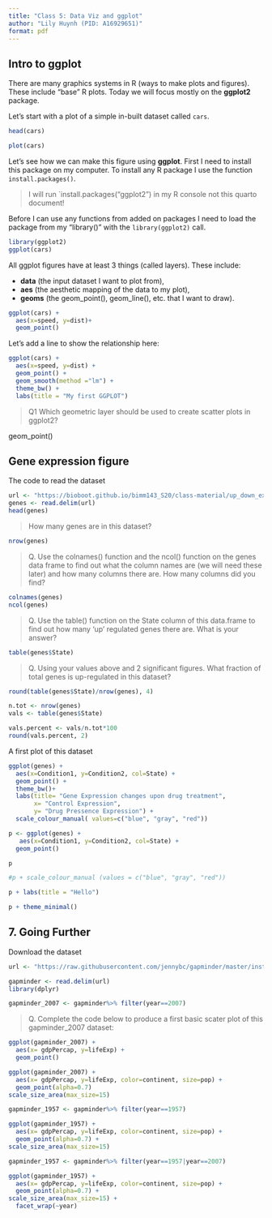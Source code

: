 ```yaml
---
title: "Class 5: Data Viz and ggplot"
author: "Lily Huynh (PID: A16929651)"
format: pdf
---
```


## Intro to ggplot

There are many graphics systems in R (ways to make plots and figures). These include "base" R plots. Today we will focus mostly on the **ggplot2** package.

Let's start with a plot of a simple in-built dataset called `cars`.

```r
head(cars)
```

```r
plot(cars)
```

Let's see how we can make this figure using **ggplot**. First I need to install this package on my computer. To install any R package I use the function `install.packages()`. 

>I will run `install.packages("ggplot2") in my R console not this quarto document!

Before I can use any functions from added on packages I need to load the package from my "library()" with the `library(ggplot2)` call.

```r
library(ggplot2)
ggplot(cars)
```

All ggplot figures have at least 3 things (called layers). These include:

- **data** (the input dataset I want to plot from),
- **aes** (the aesthetic mapping of the data to my plot),
- **geoms** (the geom_point(), geom_line(), etc. that I want to draw).

```r
ggplot(cars) +
  aes(x=speed, y=dist)+
  geom_point()
```

Let's add a line to show the relationship here:

```r
ggplot(cars) +
  aes(x=speed, y=dist) +
  geom_point() +
  geom_smooth(method ="lm") +
  theme_bw() +
  labs(title = "My first GGPLOT")
```

> Q1 Which geometric layer should be used to create scatter plots in ggplot2?

geom_point()

## Gene expression figure

The code to read the dataset

```r
url <- "https://bioboot.github.io/bimm143_S20/class-material/up_down_expression.txt"
genes <- read.delim(url)
head(genes)
```

>How many genes are in this dataset?

```r
nrow(genes)
```

>Q. Use the colnames() function and the ncol() function on the genes data frame to find out what the column names are (we will need these later) and how many columns there are. How many columns did you find?

```r
colnames(genes)
ncol(genes)
```


>Q. Use the table() function on the State column of this data.frame to find out how many ‘up’ regulated genes there are. What is your answer?

```r
table(genes$State)
```

>Q. Using your values above and 2 significant figures. What fraction of total genes is up-regulated in this dataset?

```r
round(table(genes$State)/nrow(genes), 4)
```

```r
n.tot <- nrow(genes)
vals <- table(genes$State)

vals.percent <- vals/n.tot*100
round(vals.percent, 2)
```


A first plot of this dataset

```r
ggplot(genes) +
  aes(x=Condition1, y=Condition2, col=State) +
  geom_point() +
  theme_bw()+
  labs(title= "Gene Expression changes upon drug treatment",
       x= "Control Expression",
       y= "Drug Pressence Expression") +
  scale_colour_manual( values=c("blue", "gray", "red"))
```

```r
p <- ggplot(genes) +
   aes(x=Condition1, y=Condition2, col=State) +
  geom_point() 

p

#p + scale_colour_manual (values = c("blue", "gray", "red"))
```

```r
p + labs(title = "Hello")
```

```r
p + theme_minimal()
```

## 7. Going Further

Download the dataset

```r
url <- "https://raw.githubusercontent.com/jennybc/gapminder/master/inst/extdata/gapminder.tsv"

gapminder <- read.delim(url)
library(dplyr)

gapminder_2007 <- gapminder%>% filter(year==2007)
```

>Q. Complete the code below to produce a first basic scater plot of this gapminder_2007 dataset: 

```r
ggplot(gapminder_2007) + 
  aes(x= gdpPercap, y=lifeExp) +
  geom_point()
```

```r
ggplot(gapminder_2007) + 
  aes(x= gdpPercap, y=lifeExp, color=continent, size=pop) +
  geom_point(alpha=0.7)
scale_size_area(max_size=15)
```

```r
gapminder_1957 <- gapminder%>% filter(year==1957)

ggplot(gapminder_1957) + 
  aes(x= gdpPercap, y=lifeExp, color=continent, size=pop) +
  geom_point(alpha=0.7) +
scale_size_area(max_size=15)
```

```r
gapminder_1957 <- gapminder%>% filter(year==1957|year==2007)

ggplot(gapminder_1957) + 
  aes(x= gdpPercap, y=lifeExp, color=continent, size=pop) +
  geom_point(alpha=0.7) +
scale_size_area(max_size=15) +
  facet_wrap(~year)
```




